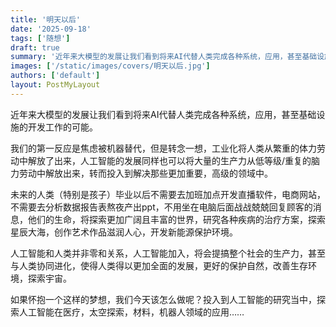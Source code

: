 ```yaml
---
title: '明天以后'
date: '2025-09-18'
tags: ['随想']
draft: true
summary: '近年来大模型的发展让我们看到将来AI代替人类完成各种系统，应用，甚至基础设施的开发工作的可能'
images: ['/static/images/covers/明天以后.jpg']
authors: ['default']
layout: PostMyLayout
---
```


近年来大模型的发展让我们看到将来AI代替人类完成各种系统，应用，甚至基础设施的开发工作的可能。

我们的第一反应是焦虑被机器替代，但是转念一想，工业化将人类从繁重的体力劳动中解放了出来，人工智能的发展同样也可以将大量的生产力从低等级/重复的脑力劳动中解放出来，转而投入到解决那些更加重要，高级的领域中。

未来的人类（特别是孩子）毕业以后不需要去加班加点开发直播软件，电商网站，不需要去分析数据报告表熬夜产出ppt，不用坐在电脑后面战战兢兢回复顾客的消息，他们的生命，将探索更加广阔且丰富的世界，研究各种疾病的治疗方案，探索星辰大海，创作艺术作品滋润人心，开发新能源保护环境。

人工智能和人类并非零和关系，人工智能加入，将会提搞整个社会的生产力，甚至与人类协同进化，使得人类得以更加全面的发展，更好的保护自然，改善生存环境，探索宇宙。

如果怀抱一个这样的梦想，我们今天该怎么做呢？投入到人工智能的研究当中，探索人工智能在医疗，太空探索，材料，机器人领域的应用……
